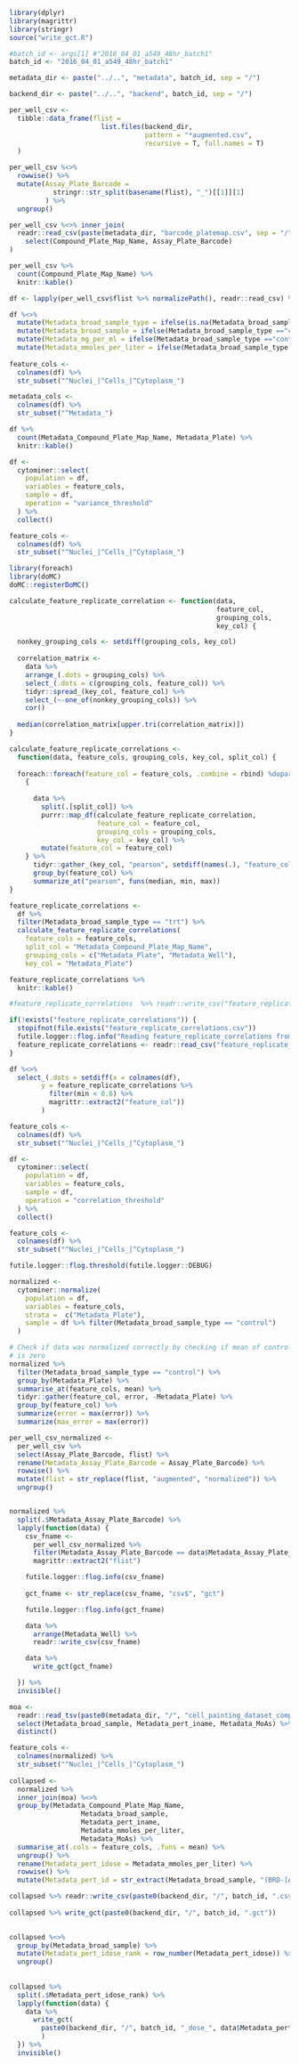 ```r
library(dplyr)
library(magrittr)
library(stringr)
source("write_gct.R")
```


```r

#batch_id <- args[1] #"2016_04_01_a549_48hr_batch1"
batch_id <- "2016_04_01_a549_48hr_batch1"

metadata_dir <- paste("../..", "metadata", batch_id, sep = "/")

backend_dir <- paste("../..", "backend", batch_id, sep = "/")

per_well_csv <- 
  tibble::data_frame(flist = 
                       list.files(backend_dir, 
                                  pattern = "*augmented.csv", 
                                  recursive = T, full.names = T)
  )

per_well_csv %<>% 
  rowwise() %>%
  mutate(Assay_Plate_Barcode = 
           stringr::str_split(basename(flist), "_")[[1]][1]
         ) %>%
  ungroup()

per_well_csv %<>% inner_join(
  readr::read_csv(paste(metadata_dir, "barcode_platemap.csv", sep = "/")) %>%
    select(Compound_Plate_Map_Name, Assay_Plate_Barcode)
)

per_well_csv %>% 
  count(Compound_Plate_Map_Name) %>%
  knitr::kable()

df <- lapply(per_well_csv$flist %>% normalizePath(), readr::read_csv) %>% bind_rows()

df %<>%
  mutate(Metadata_broad_sample_type = ifelse(is.na(Metadata_broad_sample), "control", "trt")) %>%
  mutate(Metadata_broad_sample = ifelse(Metadata_broad_sample_type =="control", "DMSO", Metadata_broad_sample)) %>%
  mutate(Metadata_mg_per_ml = ifelse(Metadata_broad_sample_type =="control", 0, Metadata_mg_per_ml)) %>%
  mutate(Metadata_mmoles_per_liter = ifelse(Metadata_broad_sample_type =="control", 0, Metadata_mmoles_per_liter)) 
  
feature_cols <-
  colnames(df) %>%
  str_subset("^Nuclei_|^Cells_|^Cytoplasm_")

metadata_cols <-
  colnames(df) %>%
  str_subset("^Metadata_")

df %>% 
  count(Metadata_Compound_Plate_Map_Name, Metadata_Plate) %>%
  knitr::kable()
```


```r
df <-
  cytominer::select(
    population = df,
    variables = feature_cols,
    sample = df,
    operation = "variance_threshold"
  ) %>%
  collect()

feature_cols <-
  colnames(df) %>%
  str_subset("^Nuclei_|^Cells_|^Cytoplasm_")
```


```r
library(foreach)
library(doMC)
doMC::registerDoMC()

calculate_feature_replicate_correlation <- function(data, 
                                                    feature_col, 
                                                    grouping_cols, 
                                                    key_col) {

  nonkey_grouping_cols <- setdiff(grouping_cols, key_col)
  
  correlation_matrix <- 
    data %>%
    arrange_(.dots = grouping_cols) %>%
    select_(.dots = c(grouping_cols, feature_col)) %>% 
    tidyr::spread_(key_col, feature_col) %>% 
    select_(~-one_of(nonkey_grouping_cols)) %>%
    cor()
  
  median(correlation_matrix[upper.tri(correlation_matrix)])
}

calculate_feature_replicate_correlations <- 
  function(data, feature_cols, grouping_cols, key_col, split_col) {
  
  foreach::foreach(feature_col = feature_cols, .combine = rbind) %dopar%
    {
      
      data %>%
        split(.[split_col]) %>%
        purrr::map_df(calculate_feature_replicate_correlation, 
                      feature_col = feature_col,
                      grouping_cols = grouping_cols,
                      key_col = key_col) %>% 
        mutate(feature_col = feature_col)
    } %>%
      tidyr::gather_(key_col, "pearson", setdiff(names(.), "feature_col")) %>% 
      group_by(feature_col) %>% 
      summarize_at("pearson", funs(median, min, max))
}

```


```r
feature_replicate_correlations <-
  df %>%
  filter(Metadata_broad_sample_type == "trt") %>%
  calculate_feature_replicate_correlations(
    feature_cols = feature_cols,
    split_col = "Metadata_Compound_Plate_Map_Name",
    grouping_cols = c("Metadata_Plate", "Metadata_Well"),
    key_col = "Metadata_Plate")

feature_replicate_correlations %>% 
  knitr::kable()

#feature_replicate_correlations  %>% readr::write_csv("feature_replicate_correlations.csv")

```


```r

if(!exists("feature_replicate_correlations")) {
  stopifnot(file.exists("feature_replicate_correlations.csv"))
  futile.logger::flog.info("Reading feature_replicate_correlations from file.")
  feature_replicate_correlations <- readr::read_csv("feature_replicate_correlations.csv")
}

df %<>% 
  select_(.dots = setdiff(x = colnames(df), 
        y = feature_replicate_correlations %>% 
          filter(min < 0.6) %>% 
          magrittr::extract2("feature_col"))
        )

feature_cols <-
  colnames(df) %>%
  str_subset("^Nuclei_|^Cells_|^Cytoplasm_")
```


```r
df <-
  cytominer::select(
    population = df,
    variables = feature_cols,
    sample = df,
    operation = "correlation_threshold"
  ) %>%
  collect()

feature_cols <-
  colnames(df) %>%
  str_subset("^Nuclei_|^Cells_|^Cytoplasm_")
```


```r

futile.logger::flog.threshold(futile.logger::DEBUG)

normalized <-
  cytominer::normalize(
    population = df,
    variables = feature_cols,
    strata =  c("Metadata_Plate"),
    sample = df %>% filter(Metadata_broad_sample_type == "control")
  )

# Check if data was normalized correctly by checking if mean of control wells
# is zero
normalized %>%
  filter(Metadata_broad_sample_type == "control") %>%
  group_by(Metadata_Plate) %>%
  summarise_at(feature_cols, mean) %>%
  tidyr::gather(feature_col, error, -Metadata_Plate) %>%
  group_by(feature_col) %>%
  summarize(error = max(error)) %>%
  summarize(max_error = max(error)) 
```


```r
per_well_csv_normalized <-
  per_well_csv %>% 
  select(Assay_Plate_Barcode, flist) %>%
  rename(Metadata_Assay_Plate_Barcode = Assay_Plate_Barcode) %>%
  rowwise() %>%
  mutate(flist = str_replace(flist, "augmented", "normalized")) %>%
  ungroup()


normalized %>%
  split(.$Metadata_Assay_Plate_Barcode) %>%
  lapply(function(data) {
    csv_fname <-
      per_well_csv_normalized %>%
      filter(Metadata_Assay_Plate_Barcode == data$Metadata_Assay_Plate_Barcode[1]) %>%
      magrittr::extract2("flist")

    futile.logger::flog.info(csv_fname)
    
    gct_fname <- str_replace(csv_fname, "csv$", "gct")

    futile.logger::flog.info(gct_fname)

    data %>%
      arrange(Metadata_Well) %>%
      readr::write_csv(csv_fname)

    data %>%
      write_gct(gct_fname)

  }) %>%
  invisible()

```


```r
moa <- 
  readr::read_tsv(paste0(metadata_dir, "/", "cell_painting_dataset_compound_list_anot.tsv")) %>%
  select(Metadata_broad_sample, Metadata_pert_iname, Metadata_MoAs) %>% 
  distinct()

feature_cols <-
  colnames(normalized) %>%
  str_subset("^Nuclei_|^Cells_|^Cytoplasm_")
  
collapsed <-
  normalized %>%
  inner_join(moa) %<>%
  group_by(Metadata_Compound_Plate_Map_Name,
                  Metadata_broad_sample,
                  Metadata_pert_iname,
                  Metadata_mmoles_per_liter,
                  Metadata_MoAs) %>% 
  summarise_at(.cols = feature_cols, .funs = mean) %>%
  ungroup() %>% 
  rename(Metadata_pert_idose = Metadata_mmoles_per_liter) %>%
  rowwise() %>%
  mutate(Metadata_pert_id = str_extract(Metadata_broad_sample, "(BRD-[A-Z0-9]+)"))

collapsed %>% readr::write_csv(paste0(backend_dir, "/", batch_id, ".csv"))
  
collapsed %>% write_gct(paste0(backend_dir, "/", batch_id, ".gct"))
  
```


```r
collapsed %<>%
  group_by(Metadata_broad_sample) %>% 
  mutate(Metadata_pert_idose_rank = row_number(Metadata_pert_idose)) %>%
  ungroup()
  
  
collapsed %>%
  split(.$Metadata_pert_idose_rank) %>%
  lapply(function(data) {
    data %>%
      write_gct(
        paste0(backend_dir, "/", batch_id, "_dose_", data$Metadata_pert_idose_rank[1], ".gct")
        )
  }) %>%
  invisible()
```



